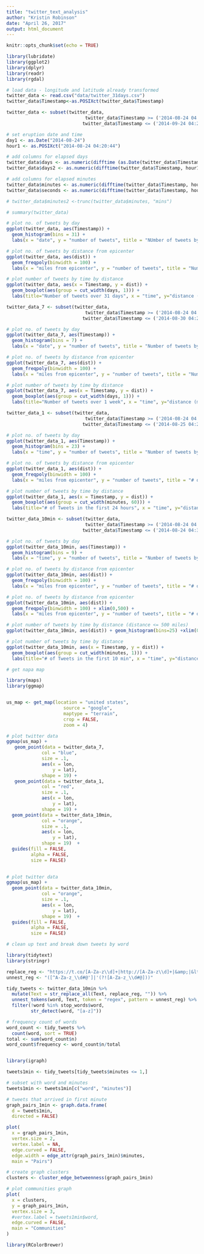 ```yaml
---
title: "twitter_text_analysis"
author: "Kristin Robinson"
date: "April 26, 2017"
output: html_document
---
```


```r
knitr::opts_chunk$set(echo = TRUE)

library(lubridate)
library(ggplot2)
library(dplyr)
library(readr)
library(rgdal)
```

```r
# load data - longitude and latitude already transformed
twitter_data <- read.csv("data/twitter_31days.csv")
twitter_data$Timestamp<-as.POSIXct(twitter_data$Timestamp)

twitter_data <- subset(twitter_data, 
                             twitter_data$Timestamp >= ('2014-08-24 04:20:44') &
                            twitter_data$Timestamp <= ('2014-09-24 04:20:43') )

# set eruption date and time
day1 <- as.Date("2014-08-24")
hour1 <- as.POSIXct("2014-08-24 04:20:44")

# add columns for elapsed days
twitter_data$days <- as.numeric(difftime (as.Date(twitter_data$Timestamp), day1, units = "days"))
twitter_data$days2 <- as.numeric(difftime(twitter_data$Timestamp, hour1, units = "days"))

# add columns for elapsed minutes
twitter_data$minutes <- as.numeric(difftime(twitter_data$Timestamp, hour1, units = "mins"))
twitter_data$seconds <- as.numeric(difftime(twitter_data$Timestamp, hour1, units = "secs"))

# twitter_data$minutes2 <-trunc(twitter_data$minutes, "mins")
```

```r
# summary(twitter_data)

```

```r

# plot no. of tweets by day
ggplot(twitter_data, aes(Timestamp)) +
  geom_histogram(bins = 31) +
  labs(x = "date", y = "number of tweets", title = "NUmber of tweets by day over 31 days")

# plot no. of tweets by distance from epicenter
ggplot(twitter_data, aes(dist)) +
  geom_freqpoly(binwidth = 100) +
  labs(x = "miles from epicenter", y = "number of tweets", title = "Number of tweets over 31 days")

# plot number of tweets by time by distance
ggplot(twitter_data, aes(x = Timestamp, y = dist)) + 
  geom_boxplot(aes(group = cut_width(days, 1))) + 
  labs(title="Number of tweets over 31 days", x = "time", y="distance (miles)")

```


```r

twitter_data_7 <- subset(twitter_data, 
                             twitter_data$Timestamp >= ('2014-08-24 04:20:44') &
                            twitter_data$Timestamp <= ('2014-08-30 04:20:43') )

# plot no. of tweets by day
ggplot(twitter_data_7, aes(Timestamp)) +
  geom_histogram(bins = 7) +
  labs(x = "date", y = "number of tweets", title = "Number of tweets by day over 1 week")

# plot no. of tweets by distance from epicenter
ggplot(twitter_data_7, aes(dist)) +
  geom_freqpoly(binwidth = 100) +
  labs(x = "miles from epicenter", y = "number of tweets", title = "Number of tweets over 1 week")

# plot number of tweets by time by distance
ggplot(twitter_data_7, aes(x = Timestamp, y = dist)) + 
  geom_boxplot(aes(group = cut_width(days, 1))) + 
  labs(title="Number of tweets over 1 week", x = "time", y="distance (miles)")

```


```r

twitter_data_1 <- subset(twitter_data, 
                             twitter_data$Timestamp >= ('2014-08-24 04:20:44') &
                            twitter_data$Timestamp <= ('2014-08-25 04:20:43') )

# plot no. of tweets by day
ggplot(twitter_data_1, aes(Timestamp)) +
  geom_histogram(bins = 23) +
  labs(x = "time", y = "number of tweets", title = "Number of tweets by hour over 1 day")

# plot no. of tweets by distance from epicenter
ggplot(twitter_data_1, aes(dist)) +
  geom_freqpoly(binwidth = 100) +
  labs(x = "miles from epicenter", y = "number of tweets", title = "# of Tweets in the first 24 hours")

# plot number of tweets by time by distance
ggplot(twitter_data_1, aes(x = Timestamp, y = dist)) + 
  geom_boxplot(aes(group = cut_width(minutes, 60))) + 
  labs(title="# of Tweets in the first 24 hours", x = "time", y="distance (miles)")

```


```r

twitter_data_10min <- subset(twitter_data, 
                             twitter_data$Timestamp >= ('2014-08-24 04:20:44') &
                            twitter_data$Timestamp <= ('2014-08-24 04:30:43') )

# plot no. of tweets by day
ggplot(twitter_data_10min, aes(Timestamp)) +
  geom_histogram(bins = 9) +
  labs(x = "time", y = "number of tweets", title = "Number of tweets by min over 10 min")

# plot no. of tweets by distance from epicenter
ggplot(twitter_data_10min, aes(dist)) +
  geom_freqpoly(binwidth = 100) +
  labs(x = "miles from epicenter", y = "number of tweets", title = "# of Tweets in the first 10 min")

# plot no. of tweets by distance from epicenter
ggplot(twitter_data_10min, aes(dist)) +
  geom_freqpoly(binwidth = 100) + xlim(0,500) +
  labs(x = "miles from epicenter", y = "number of tweets", title = "# of Distance of tweets from epicenter in the first 10 min\ntweets < than 500 miles from epicenter")

# plot number of tweets by time by distance (distance <= 500 miles)
ggplot(twitter_data_10min, aes(dist)) + geom_histogram(bins=25) +xlim(0,100) + labs(title="Tweet distance from epicenter < 100 miles)", x = "distance (miles)", y="# of tweets")

# plot number of tweets by time by distance
ggplot(twitter_data_10min, aes(x = Timestamp, y = dist)) + 
  geom_boxplot(aes(group = cut_width(minutes, 1))) + 
  labs(title="# of Tweets in the first 10 min", x = "time", y="distance (miles)")

```

```r
# get napa map

library(maps)
library(ggmap)


us_map <- get_map(location = "united states", 
                     source = "google",
                     maptype = "terrain", 
                     crop = FALSE,
                     zoom = 4)

# plot twitter data
ggmap(us_map) +
   geom_point(data = twitter_data_7, 
             col = "blue", 
             size = .1,
             aes(x = lon, 
                 y = lat),
             shape = 19) +
   geom_point(data = twitter_data_1, 
             col = "red", 
             size = .1,
             aes(x = lon, 
                 y = lat),
             shape = 19) +
  geom_point(data = twitter_data_10min, 
             col = "orange", 
             size = .1,
             aes(x = lon, 
                 y = lat),
             shape = 19)  +
  guides(fill = FALSE, 
         alpha = FALSE, 
         size = FALSE)
 

# plot twitter data
ggmap(us_map) +
  geom_point(data = twitter_data_10min, 
             col = "orange", 
             size = .1,
             aes(x = lon, 
                 y = lat),
             shape = 19)  +
  guides(fill = FALSE, 
         alpha = FALSE, 
         size = FALSE)

```


```r
# clean up text and break down tweets by word

library(tidytext)
library(stringr)

replace_reg <- "https://t.co/[A-Za-z\\d]+|http://[A-Za-z\\d]+|&amp;|&lt;|&gt;|RT|https"
unnest_reg <- "([^A-Za-z_\\d#@']|'(?![A-Za-z_\\d#@]))"

tidy_tweets <- twitter_data_10min %>%
  mutate(Text = str_replace_all(Text, replace_reg, "")) %>%
  unnest_tokens(word, Text, token = "regex", pattern = unnest_reg) %>%
  filter(!word %in% stop_words$word,
         str_detect(word, "[a-z]"))
```

```r

# frequency count of words
word_count <- tidy_tweets %>% 
  count(word, sort = TRUE)
total <- sum(word_count$n)
word_count$frequency <- word_count$n/total



```


```r
library(igraph)

tweets1min <- tidy_tweets[tidy_tweets$minutes <= 1,]

# subset with word and minutes
tweets1min <- tweets1min[c("word", "minutes")]

# tweets that arrived in first minute
graph_pairs_1min <- graph.data.frame(
  d = tweets1min,
  directed = FALSE)

plot(
  x = graph_pairs_1min,
  vertex.size = 2,
  vertex.label = NA,
  edge.curved = FALSE,
  edge.width = edge_attr(graph_pairs_1min)$minutes,
  main = "Pairs")

# create graph clusters
clusters <- cluster_edge_betweenness(graph_pairs_1min)

# plot communities graph
plot(
  x = clusters,
  y = graph_pairs_1min,
  vertex.size = 3,
  #vertex.label = tweets1min$word,
  edge.curved = FALSE,
  main = "Communities"
)
```


```r
library(RColorBrewer)


```

